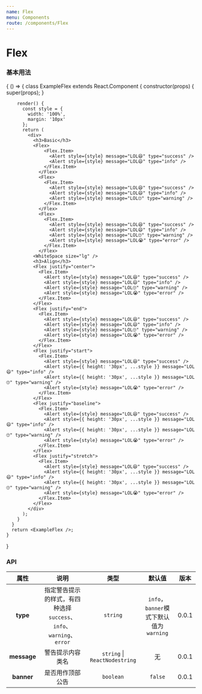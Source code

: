 ```yaml
---
name: Flex
menu: Components
route: /components/Flex
---
```



# Flex

### 基本用法

<Playground>
  {
    () => {
      class ExampleFlex extends React.Component {
        constructor(props) {
          super(props);
        }

        render() {
          const style = {
            width: '100%',
            margin: '10px'
          };
          return (
            <div>
              <h3>Basic</h3>
              <Flex>
                  <Flex.Item>
                    <Alert style={style} message="LOL😆" type="success" />
                    <Alert style={style} message="LOL😄" type="info" />
                  </Flex.Item>
                </Flex>
                <Flex>
                  <Flex.Item>
                    <Alert style={style} message="LOL😆" type="success" />
                    <Alert style={style} message="LOL😄" type="info" />
                    <Alert style={style} message="LOL🙄" type="warning" />
                  </Flex.Item>
                </Flex>
                <Flex>
                  <Flex.Item>
                    <Alert style={style} message="LOL😆" type="success" />
                    <Alert style={style} message="LOL😄" type="info" />
                    <Alert style={style} message="LOL🙄" type="warning" />
                    <Alert style={style} message="LOL😭" type="error" />
                  </Flex.Item>
                </Flex>
              <WhiteSpace size="lg" />
              <h3>Align</h3>
              <Flex justify="center">
                <Flex.Item>
                  <Alert style={style} message="LOL😆" type="success" />
                  <Alert style={style} message="LOL😄" type="info" />
                  <Alert style={style} message="LOL🙄" type="warning" />
                  <Alert style={style} message="LOL😭" type="error" />
                </Flex.Item>
              </Flex>
              <Flex justify="end">
                <Flex.Item>
                  <Alert style={style} message="LOL😆" type="success" />
                  <Alert style={style} message="LOL😄" type="info" />
                  <Alert style={style} message="LOL🙄" type="warning" />
                  <Alert style={style} message="LOL😭" type="error" />
                </Flex.Item>
              </Flex>
              <Flex justify="start">
                <Flex.Item>
                  <Alert style={style} message="LOL😆" type="success" />
                  <Alert style={{ height: '30px', ...style }} message="LOL😄" type="info" />
                  <Alert style={{ height: '30px', ...style }} message="LOL🙄" type="warning" />
                  <Alert style={style} message="LOL😭" type="error" />
                </Flex.Item>
              </Flex>
              <Flex justify="baseline">
                <Flex.Item>
                  <Alert style={style} message="LOL😆" type="success" />
                  <Alert style={{ height: '30px', ...style }} message="LOL😄" type="info" />
                  <Alert style={{ height: '30px', ...style }} message="LOL🙄" type="warning" />
                  <Alert style={style} message="LOL😭" type="error" />
                </Flex.Item>
              </Flex>
              <Flex justify="stretch">
                <Flex.Item>
                  <Alert style={style} message="LOL😆" type="success" />
                  <Alert style={{ height: '30px', ...style }} message="LOL😄" type="info" />
                  <Alert style={{ height: '30px', ...style }} message="LOL🙄" type="warning" />
                  <Alert style={style} message="LOL😭" type="error" />
                </Flex.Item>
              </Flex>
            </div>
          );
        }
      }
      return <ExampleFlex />;
    }
  }
</Playground>

### API

|    属性     |                             说明                             |             类型             |                  默认值                  | 版本  |
| :---------: | :----------------------------------------------------------: | :--------------------------: | :--------------------------------------: | :---: |
|  **type**   | 指定警告提示的样式，有四种选择 `success`、`info`、`warning`、`error` |           `string`           | `info`，`banner`模式下默认值为 `warning` | 0.0.1 |
| **message** |                       警告提示内容类名                       | `string` \| `ReactNodestring` |                    无                    | 0.0.1 |
| **banner**  |                       是否用作顶部公告                       |          `boolean`           |                 `false`                  | 0.0.1 |

<Props of={Flex} />